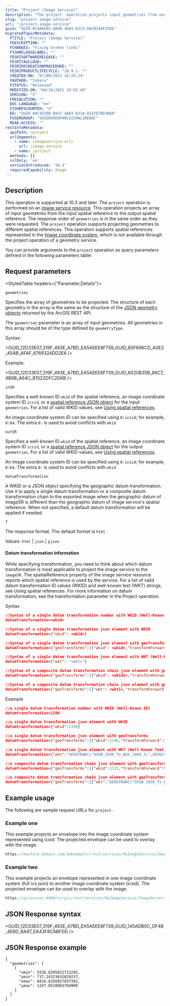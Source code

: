 ```yaml
---
title: "Project (Image Service)"
description: "The project  operation projects input geometries from one spatial reference to another."
slug: "project-image-service"
url: "/project-image-service"
guid: "GUID-0C4A6E85-A06B-4EB3-8313-DACB24AF2FDE"
migratedTopicMetadata:
  FTITLE: "Project (Image Service)"
  FDESCRIPTION: ""
  FCHANGES: "Fixing broken links"
  FISHRELEASELABEL: ""
  FESRISOFTWARERELEASE: ""
  FESRITAGCLOUD: ""
  FESRIRECREATIONPROCEDURE: ""
  FESRIPRODUCTLIFECYCLE: "10.9.1- *"
  CREATED-ON: "07/09/2021 14:29:14"
  FAUTHOR: "tohara"
  FSTATUS: "Released"
  MODIFIED-ON: "04/10/2021 10:02:40"
  VERSION: "5"
  FRESOLUTION: ""
  DOC-LANGUAGE: "en"
  FISHREVCOUNTER: "4"
  ED: "GUID-A9C3E58B-8937-4A83-831A-821FD7BD3BA8"
  FUSERGROUP: "VUSERGROUPARCGISONLINEDOC"
  READ-ACCESS: ""
restInfoMetadata:
  apiPath: /project
  urlSegments:
    - name: <imageservice-url>
      url: /image-service
    - name: /project
  methods: []
  sslOnly: 'no'
  versionIntroduced: '10.3'
  requiredCapability: Image
---
```



## Description

This operation is supported at 10.3 and later. The `project` operation is performed on an [image service resource](/image-service). This operation projects an array of input geometries from the input spatial reference to the output spatial reference. The response order of `geometries` is in the same order as they were requested. The `project` operation supports projecting geometries to different spatial references. This operation supports spatial references represented in the [Image coordinate system](/image-coordinate-system), which is not available through the project operation of a geometry service.

You can provide arguments to the `project` operation as query parameters defined in the following parameters table:

##  Request parameters

<StyledTable headers={"Parameter,Details"}>

<StyledTableRow>

<StyledTableCell cellStyle="markdown">

`geometries` 

</StyledTableCell>

<StyledTableCell cellStyle="markdown">

Specifies the array of geometries to be projected. The structure of each geometry in the array is the same as the structure of the [ JSON geometry objects](/geometry-objects) returned by the ArcGIS REST API.

The `geometries` parameter is an array of input geometries. All geometries in this array should be of the type defined by `geometryType`.

Syntax: 

<GUID_12D33E07_319F_493E_A7BD_EA5AEEE8F739_GUID_60F696CD_A0E3_45AB_AFAF_6769324DD2E6 />

Example: 

<GUID_12D33E07_319F_493E_A7BD_EA5AEEE8F739_GUID_6020B35B_86C7_4B9B_A64C_B1522DFC2D6B />

</StyledTableCell>

</StyledTableRow>

<StyledTableRow>

<StyledTableCell cellStyle="markdown">

`inSR` 

</StyledTableCell>

<StyledTableCell cellStyle="markdown">

Specifies a well-known ID `wkid` of the spatial reference, an image coordinate system ID `icsid`, or a [spatial reference JSON object](/geometry-objects) for the input `geometries`. For a list of valid WKID values, see [Using spatial references](/using-spatial-references).

An image coordinate system ID can be specified using `0:icsid`; for example, `0:64`. The extra `0:` is used to avoid conflicts with `wkid`

</StyledTableCell>

</StyledTableRow>

<StyledTableRow>

<StyledTableCell cellStyle="markdown">

`outSR` 

</StyledTableCell>

<StyledTableCell cellStyle="markdown">

Specifies a well-known ID `wkid` of the spatial reference, an image coordinate system ID `icsid`, or a [ spatial reference JSON object](/using-spatial-references) for the output `geometries`. For a list of valid WKID values, see [Using spatial references](/using-spatial-references).

An image coordinate system ID can be specified using `0:icsid`; for example, `0:64`. The extra `0:` is used to avoid conflicts with `wkid`

</StyledTableCell>

</StyledTableRow>

<StyledTableRow>

<StyledTableCell cellStyle="markdown">

`datumTransformation` 

</StyledTableCell>

<StyledTableCell cellStyle="markdown">

A WKID or a JSON object specifying the geographic datum transformation. Use it to apply a single datum transformation or a composite datum transformation chain to the exported image when the geographic datum of imageSR is different than the geographic datum of image service's spatial reference. When not specified, a default datum transformation will be applied if needed.
</StyledTableCell>

</StyledTableRow>

<StyledTableRow>

<StyledTableCell cellStyle="markdown">

`f` 

</StyledTableCell>

<StyledTableCell cellStyle="markdown">

The response format. The default format is `html` .

Values: `html`  \| `json`  \| `pjson` 

</StyledTableCell>

</StyledTableRow>

</StyledTable>

#### Datum transformation information

While specifying transformation, you need to think about which datum transformation is most applicable to project the image service to the `imageSR`. The spatialReference property of the image service resource reports which spatial reference is used by the service.
For a list of valid datum transformation ID values (WKID) and well-known text (WKT) strings, see Using spatial references. For more information on datum transformation, see the transformation parameter in the Project operation.

Syntax
```json
//Syntax of a single datum transformation number with WKID (Well-Known ID)
datumTransformation=<wkid>

//Syntax of a single datum transformation json element with WKID
datumTransformation={"wkid": <wkid>}

//Syntax of a single datum transformation json element with geoTransforms
datumTransformation={"geoTransforms":[{"wkid": <wkid>,"transformForward": <boolean>}]}

//Syntax of a single datum transformation json element with WKT (Well-Known Text)
datumTransformation={"wkt": "<wkt>"}

//Syntax of a composite datum transformation chain json element with geoTransforms of WKIDs
datumTransformation={"geoTransforms":[{"wkid": <wkid1>,"transformForward": <boolean>}, {"wkid": <wkid2>,"transformForward": <boolean>}]}

//Syntax of a composite datum transformation chain json element with geoTransforms of WKTs
datumTransformation={"geoTransforms":[{"wkt": <wkt1>,"transformForward": <boolean>}, {"wkt": <wkt2>,"transformForward": <boolean>}]}

```

Example
```json
//a single datum transformation number with WKID (Well-Known ID)
datumtransformation=1196

//a single datum transformation json element with WKID
datumtransformation={"wkid":1196}

//a single datum transformation json element with geoTransforms
datumtransformation={"geoTransforms":[{"wkid":1196,"transformForward":true}]}

//a single datum transformation json element with WKT (Well-Known Text)
datumTransformation={"wkt":"GEOGTRAN[\"OSGB_1936_To_WGS_1984_2\",GEOGCS[\"GCS_OSGB_1936\",DATUM[\"D_OSGB_1936\",SPHEROID[\"Airy_1830\",6377563.396,299.3249646]],PRIMEM[\"Greenwich\",0.0],UNIT[\"Degree\",0.0174532925199433]],GEOGCS[\"GCS_WGS_1984\",DATUM[\"D_WGS_1984\",SPHEROID[\"WGS_1984\",6378137.0,298.257223563]],PRIMEM[\"Greenwich\",0.0],UNIT[\"Degree\",0.0174532925199433]],METHOD[\"Geocentric_Translation\"],PARAMETER[\"X_Axis_Translation\",371.0],PARAMETER[\"Y_Axis_Translation\",-112.0],PARAMETER[\"Z_Axis_Translation\",434.0],OPERATIONACCURACY[10.0]]"}

//a composite datum transformation chain json element with geoTransforms of WKIDs
datumTransformation={"geoTransforms":[{"wkid":1315,"transformForward":true},{"wkid":1138,"transformForward":true}]}

//a composite datum transformation chain json element with geoTransforms of WKTs
datumTransformation={"geoTransforms":[{"wkt":"GEOGTRAN[\"OSGB_1936_To_ED_1950_UKOOA\",GEOGCS[\"GCS_OSGB_1936\",DATUM[\"D_OSGB_1936\",SPHEROID[\"Airy_1830\",6377563.396,299.3249646]],PRIMEM[\"Greenwich\",0.0],UNIT[\"Degree\",0.0174532925199433]],GEOGCS[\"GCS_European_1950\",DATUM[\"D_European_1950\",SPHEROID[\"International_1924\",6378388.0,297.0]],PRIMEM[\"Greenwich\",0.0],UNIT[\"Degree\",0.0174532925199433]],METHOD[\"Position_Vector\"],PARAMETER[\"X_Axis_Translation\",535.948],PARAMETER[\"Y_Axis_Translation\",-31.357],PARAMETER[\"Z_Axis_Translation\",665.16],PARAMETER[\"X_Axis_Rotation\",0.15],PARAMETER[\"Y_Axis_Rotation\",0.247],PARAMETER[\"Z_Axis_Rotation\",0.998],PARAMETER[\"Scale_Difference\",-21.689],OPERATIONACCURACY[2.0]]","transformForward":true},{"wkt":"GEOGTRAN[\"ED_1950_To_WGS_1984_6\",GEOGCS[\"GCS_European_1950\",DATUM[\"D_European_1950\",SPHEROID[\"International_1924\",6378388.0,297.0]],PRIMEM[\"Greenwich\",0.0],UNIT[\"Degree\",0.0174532925199433]],GEOGCS[\"GCS_WGS_1984\",DATUM[\"D_WGS_1984\",SPHEROID[\"WGS_1984\",6378137.0,298.257223563]],PRIMEM[\"Greenwich\",0.0],UNIT[\"Degree\",0.0174532925199433]],METHOD[\"Geocentric_Translation\"],PARAMETER[\"X_Axis_Translation\",-86.0],PARAMETER[\"Y_Axis_Translation\",-96.0],PARAMETER[\"Z_Axis_Translation\",-120.0],OPERATIONACCURACY[6.0]]","transformForward":true}]}

```

## Example usage

The following are sample request URLs for `project` .

### Example one

This example projects an envelope into the image coordinate system represented using icsid. The projected envelope can be used to overlay with the image.

```javascript
https://machine.domain.com/webadaptor/rest/services/MyImageService/ImageServer/project?inSR=32611&outSR=0:64&geometries={"geometries": [{"xmin":376899.62711532967,"ymin":3773691.3005017433,"xmax":377475.15287916746,"ymax":3774194.0492160516}],"geometryType":"esriGeometryEnvelope"}&f=pjson
```

 

### Example two

This example projects an envelope represented in one image coordinate system (full ics json) to another image coordinate system (icsid). The projected envelope can be used to overlay with the image.

```javascript
https://gisserver:6080/arcgis/rest/services/MyImageService/ImageServer/project?outSR=0:25&inSR={"ics":{"name":"64","alias":"","abbreviation":"","remarks":"","geodataXform":{"xf_0":{"polynomialOrder":1,"spatialReference":{"wkid":null},"coeffX":[0,1,0],"coeffY":[0,0,1],"inverseCoeffX":[7360.006517203576,-0.9999999999964793,-2.6535897933527304E-6],"inverseCoeffY":[4911.990234780913,2.6535897933527304E-6,-0.9999999999964793],"name":"","type":"PolynomialXform"},"xf_1":{"polynomialOrder":1,"spatialReference":{"wkid":null},"coeffX":[0,1,0],"coeffY":[0,0,1],"inverseCoeffX":[7360.006517203576,-0.9999999999964793,-2.6535897933527304E-6],"inverseCoeffY":[4911.990234780913,2.6535897933527304E-6,-0.9999999999964793],"name":"","type":"PolynomialXform"},"xf_2":{"polynomialOrder":1,"spatialReference":{"wkid":null},"coeffX":[0,1,0],"coeffY":[0,0,1],"inverseCoeffX":[7360.006517203576,-0.9999999999964793,-2.6535897933527304E-6],"inverseCoeffY":[4911.990234780913,2.6535897933527304E-6,-0.9999999999964793],"name":"","type":"PolynomialXform"},"xf_3":{"polynomialOrder":1,"spatialReference":{"wkid":null},"coeffX":[0,1,0],"coeffY":[0,0,1],"inverseCoeffX":[7360.006517203576,-0.9999999999964793,-2.6535897933527304E-6],"inverseCoeffY":[4911.990234780913,2.6535897933527304E-6,-0.9999999999964793],"name":"","type":"PolynomialXform"},"xf_4":{"polynomialOrder":1,"spatialReference":{"wkid":null},"coeffX":[0,1,0],"coeffY":[0,0,1],"inverseCoeffX":[7360.006517203576,-0.9999999999964793,-2.6535897933527304E-6],"inverseCoeffY":[4911.990234780913,2.6535897933527304E-6,-0.9999999999964793],"name":"","type":"PolynomialXform"},"xf_5":{"polynomialOrder":1,"spatialReference":{"wkid":null},"coeffX":[0,1,0],"coeffY":[0,0,1],"inverseCoeffX":[7360.006517203576,-0.9999999999964793,-2.6535897933527304E-6],"inverseCoeffY":[4911.990234780913,2.6535897933527304E-6,-0.9999999999964793],"name":"","type":"PolynomialXform"},"xf_6":{"polynomialOrder":1,"spatialReference":{"wkid":null},"coeffX":[0,1,0],"coeffY":[0,0,1],"inverseCoeffX":[7360.006517203576,-0.9999999999964793,-2.6535897933527304E-6],"inverseCoeffY":[4911.990234780913,2.6535897933527304E-6,-0.9999999999964793],"name":"","type":"PolynomialXform"},"xf_7":{"polynomialOrder":1,"spatialReference":{"wkid":null},"coeffX":[0,1,0],"coeffY":[0,0,1],"inverseCoeffX":[7360.006517203576,-0.9999999999964793,-2.6535897933527304E-6],"inverseCoeffY":[4911.990234780913,2.6535897933527304E-6,-0.9999999999964793],"name":"","type":"PolynomialXform"},"xf_8":{"polynomialOrder":1,"spatialReference":{"wkid":null},"coeffX":[0,1,0],"coeffY":[0,0,1],"inverseCoeffX":[7360.006517203576,-0.9999999999964793,-2.6535897933527304E-6],"inverseCoeffY":[4911.990234780913,2.6535897933527304E-6,-0.9999999999964793],"name":"","type":"PolynomialXform"},"xf_9":{"polynomialOrder":1,"spatialReference":{"wkid":null},"coeffX":[0,1,0],"coeffY":[0,0,1],"inverseCoeffX":[7360.006517203576,-0.9999999999964793,-2.6535897933527304E-6],"inverseCoeffY":[4911.990234780913,2.6535897933527304E-6,-0.9999999999964793],"name":"","type":"PolynomialXform"},"xf_10":{"polynomialOrder":1,"spatialReference":{"wkid":null},"coeffX":[0,1,0],"coeffY":[0,0,1],"inverseCoeffX":[7360.006517203576,-0.9999999999964793,-2.6535897933527304E-6],"inverseCoeffY":[4911.990234780913,2.6535897933527304E-6,-0.9999999999964793],"name":"","type":"PolynomialXform"},"xf_11":{"polynomialOrder":1,"spatialReference":{"wkid":null},"coeffX":[0,1,0],"coeffY":[0,0,1],"inverseCoeffX":[7360.006517203576,-0.9999999999964793,-2.6535897933527304E-6],"inverseCoeffY":[4911.990234780913,2.6535897933527304E-6,-0.9999999999964793],"name":"","type":"PolynomialXform"},"xf_12":{"spatialReference":{"wkid":null},"coefficients":[1,0,-0.5,0,1,-4911.5],"cellsizeRatio":0,"type":"GeometricXform"},"xf_13":{"spatialReference":{"wkid":32611,"latestWkid":32611},"constantZ":0,"ZFactor":1,"ZOffset":0,"correctGeoid":false,"requireDEM":false,"interiorOrientation":{"polynomialOrder":1,"spatialReference":{"wkid":null},"coeffX":[-17955.96006895089,4.8800000187392,-1.0835776761950911E-15],"coeffY":[11982.840046014107,0,4.8800000187392],"inverseCoeffX":[3679.5,0.204918032,0],"inverseCoeffY":[-2455.5,0,0.204918032],"name":"","type":"PolynomialXform"},"konrady":true,"konradyParameters":[0,0,0,0,0],"konradyType":"esriRasterKonradyESRI","curvatureAndRefraction":true,"earthRadius":6370000,"averageZ":90,"principalPoint":{"x":-182.1847804,"y":88.01772991},"focalLength":84919.48966,"polarity":-1,"sensorPosition":{"x":377211.6395,"y":3774819.265,"z":891.827254},"exteriorOrientation":[0.9995544956154584,-0.029224409890167363,0.006061696255846665,0.02458829068481682,0.6911741282950284,-0.7222698528505856,0.016918222605392323,0.7220971252139001,0.6915847854758629],"clockwise":true,"type":"FrameXform"},"requireDEM":false,"type":"CompositeXform"},"extent":{"xmin":376899.62711532967,"ymin":3773691.3005017433,"xmax":377475.15287916746,"ymax":3774194.0492160516},"nativeExtent":{"xmin":0,"ymin":0,"xmax":7360,"ymax":4912},"dx":1,"dy":1,"type":"ImageCoordinateSystem"}}&geometries={"geometries":[{"xmin":3251.277750324316,"ymin":3900.6344562452155,"xmax":4105.275357155627,"ymax":4945.234427499745}],"geometryType":"esriGeometryEnvelope"}&f=pjson
```

 

## JSON Response syntax

<GUID_12D33E07_319F_493E_A7BD_EA5AEEE8F739_GUID_145ADB0C_DF4B_4E8D_BA87_EA43F8CABFDD />

## JSON Response example

```other
{
  "geometries": [
    {
      "xmin": 5536.8295812712295,
      "ymin": 717.24323632829237,
      "xmax": 6816.8256927037392,
      "ymax": 1247.0510883794909
    }
  ]
}
```

 
